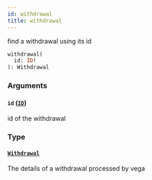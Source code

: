 ```yaml
---
id: withdrawal
title: withdrawal
---
```



find a withdrawal using its id

```graphql
withdrawal(
  id: ID!
): Withdrawal
```


### Arguments

#### `id` ([`ID`](/docs/testnet/graphql/scalars/id))

id of the withdrawal


### Type

#### [`Withdrawal`](/docs/testnet/graphql/objects/withdrawal) 

The details of a withdrawal processed by vega




